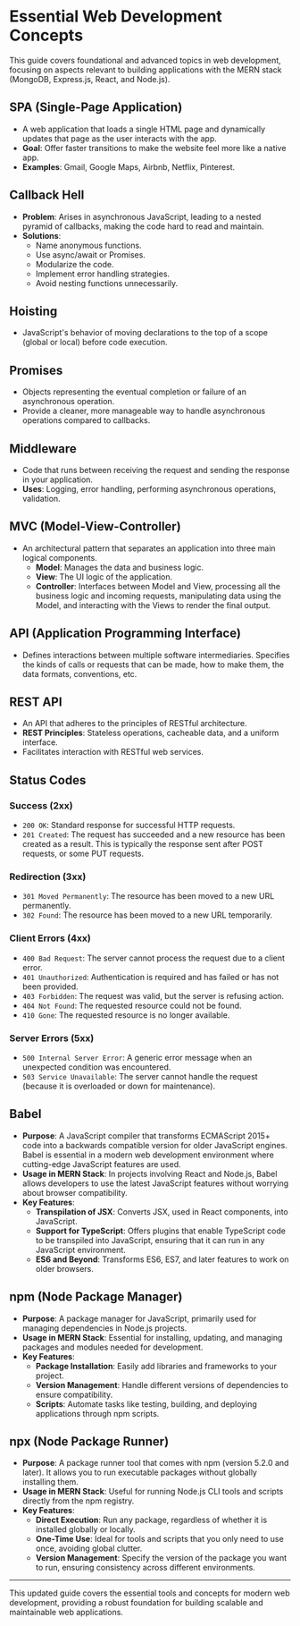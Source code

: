 # Essential Web Development Concepts

This guide covers foundational and advanced topics in web development, focusing on aspects relevant to building applications with the MERN stack (MongoDB, Express.js, React, and Node.js).

## SPA (Single-Page Application)

- A web application that loads a single HTML page and dynamically updates that page as the user interacts with the app.
- **Goal**: Offer faster transitions to make the website feel more like a native app.
- **Examples**: Gmail, Google Maps, Airbnb, Netflix, Pinterest.

## Callback Hell

- **Problem**: Arises in asynchronous JavaScript, leading to a nested pyramid of callbacks, making the code hard to read and maintain.
- **Solutions**:
  - Name anonymous functions.
  - Use async/await or Promises.
  - Modularize the code.
  - Implement error handling strategies.
  - Avoid nesting functions unnecessarily.

## Hoisting

- JavaScript's behavior of moving declarations to the top of a scope (global or local) before code execution.

## Promises

- Objects representing the eventual completion or failure of an asynchronous operation.
- Provide a cleaner, more manageable way to handle asynchronous operations compared to callbacks.

## Middleware

- Code that runs between receiving the request and sending the response in your application.
- **Uses**: Logging, error handling, performing asynchronous operations, validation.

## MVC (Model-View-Controller)

- An architectural pattern that separates an application into three main logical components.
  - **Model**: Manages the data and business logic.
  - **View**: The UI logic of the application.
  - **Controller**: Interfaces between Model and View, processing all the business logic and incoming requests, manipulating data using the Model, and interacting with the Views to render the final output.

## API (Application Programming Interface)

- Defines interactions between multiple software intermediaries. Specifies the kinds of calls or requests that can be made, how to make them, the data formats, conventions, etc.

## REST API

- An API that adheres to the principles of RESTful architecture.
- **REST Principles**: Stateless operations, cacheable data, and a uniform interface.
- Facilitates interaction with RESTful web services.

## Status Codes

### Success (2xx)

- `200 OK`: Standard response for successful HTTP requests.
- `201 Created`: The request has succeeded and a new resource has been created as a result. This is typically the response sent after POST requests, or some PUT requests.

### Redirection (3xx)

- `301 Moved Permanently`: The resource has been moved to a new URL permanently.
- `302 Found`: The resource has been moved to a new URL temporarily.

### Client Errors (4xx)

- `400 Bad Request`: The server cannot process the request due to a client error.
- `401 Unauthorized`: Authentication is required and has failed or has not been provided.
- `403 Forbidden`: The request was valid, but the server is refusing action.
- `404 Not Found`: The requested resource could not be found.
- `410 Gone`: The requested resource is no longer available.

### Server Errors (5xx)

- `500 Internal Server Error`: A generic error message when an unexpected condition was encountered.
- `503 Service Unavailable`: The server cannot handle the request (because it is overloaded or down for maintenance).

## Babel

- **Purpose**: A JavaScript compiler that transforms ECMAScript 2015+ code into a backwards compatible version for older JavaScript engines. Babel is essential in a modern web development environment where cutting-edge JavaScript features are used.
- **Usage in MERN Stack**: In projects involving React and Node.js, Babel allows developers to use the latest JavaScript features without worrying about browser compatibility.
- **Key Features**:
  - **Transpilation of JSX**: Converts JSX, used in React components, into JavaScript.
  - **Support for TypeScript**: Offers plugins that enable TypeScript code to be transpiled into JavaScript, ensuring that it can run in any JavaScript environment.
  - **ES6 and Beyond**: Transforms ES6, ES7, and later features to work on older browsers.

## npm (Node Package Manager)

- **Purpose**: A package manager for JavaScript, primarily used for managing dependencies in Node.js projects.
- **Usage in MERN Stack**: Essential for installing, updating, and managing packages and modules needed for development.
- **Key Features**:
  - **Package Installation**: Easily add libraries and frameworks to your project.
  - **Version Management**: Handle different versions of dependencies to ensure compatibility.
  - **Scripts**: Automate tasks like testing, building, and deploying applications through npm scripts.

## npx (Node Package Runner)

- **Purpose**: A package runner tool that comes with npm (version 5.2.0 and later). It allows you to run executable packages without globally installing them.
- **Usage in MERN Stack**: Useful for running Node.js CLI tools and scripts directly from the npm registry.
- **Key Features**:
  - **Direct Execution**: Run any package, regardless of whether it is installed globally or locally.
  - **One-Time Use**: Ideal for tools and scripts that you only need to use once, avoiding global clutter.
  - **Version Management**: Specify the version of the package you want to run, ensuring consistency across different environments.

---

This updated guide covers the essential tools and concepts for modern web development, providing a robust foundation for building scalable and maintainable web applications.